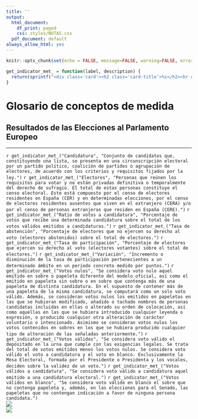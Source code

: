 ```yaml
---
title: ''
output:
  html_document:
    df_print: paged
    css: styles/NOTAS.css
  pdf_document: default
always_allow_html: yes
---
```


```r
knitr::opts_chunk$set(echo = FALSE, message=FALSE, warning=FALSE, error=FALSE)
```

```r
get_indicator_met_ = function(label, description) {
  return(sprintf("<div class='card'><h2 class='card-title'>%s</h2><hr class='separator'/><p class='card-text'>%s</p></div>", label, description))
}
```

<!-- HTML -->
<h1>Glosario de conceptos de medida</h1>
<h2>Resultados de las Elecciones al Parlamento Europeo</h2>
<hr>

<div class="row highlight card-columns-3">
  `r get_indicator_met_("Candidatura", "Conjunto de candidatos que, constituyendo una lista, se presenta en una circunscripción electoral por un partido político, coalición de partidos o agrupación de electores, de acuerdo con los criterios y requisitos fijados por la ley.")`
  `r get_indicator_met_("Electores", "Personas que reúnen los requisitos para votar y no están privadas definitiva o temporalmente del derecho de sufragio. El total de estas personas constituye el censo electoral. Este está compuesto por el censo de electores residentes en España (CER) y en determinadas elecciones, por el censo de electores residentes ausentes que viven en el extranjero (CERA) y/o por el censo de personas extranjeras que residen en España (CERE).")`
  `r get_indicator_met_("Ratio de votos a candidatura", "Porcentaje de votos que recibe una determinada candidatura sobre el total de los votos válidos emitidos a candidaturas.")`
  `r get_indicator_met_("Tasa de abstención", "Porcentaje de electores que no ejercen su derecho al voto (electores abstenidos) sobre el total de electores.")`
  `r get_indicator_met_("Tasa de participación", "Porcentaje de electores que ejercen su derecho al voto (electores votantes) sobre el total de electores.")`
  `r get_indicator_met_("Variación", "Incremento o disminución de la tasa de participación pertenecientes a un determinado ámbito en un periodo concreto medido por puntos.")`
  `r get_indicator_met_("Votos nulos", "Se considera voto nulo aquel emitido en sobre o papeleta diferente del modelo oficial, así como el emitido en papeleta sin sobre o en sobre que contenga más de una papeleta de distinta candidatura. En el supuesto de contener más de una papeleta de la misma candidatura, se computará como un solo voto válido. Además, se consideran votos nulos los emitidos en papeletas en las que se hubieran modificado, añadido o tachado nombres de personas candidatas incluidas en ellas o alterado su orden de colocación, así como aquellas en las que se hubiera introducido cualquier leyenda o expresión, o producido cualquier otra alteración de carácter voluntario o intencionado. Asimismo se consideran votos nulos los votos contenidos en sobres en los que se hubiera producido cualquier tipo de alteración de las señaladas anteriormente.")`
  `r get_indicator_met_("Votos válidos", "Se considera voto válido el depositado en la urna que cumple con las exigencias legales. Se trata del total de votos emitidos menos los votos nulos. Se considera voto válido el voto a candidatura y el voto en blanco. Exclusivamente la Mesa Electoral, formada por el Presidente o Presidenta y los vocales, deciden sobre la validez de un voto.")`
  `r get_indicator_met_("Votos válidos a candidatura", "Se considera voto válido a candidatura aquel emitido a una candidatura electoral.")`
  `r get_indicator_met_("Votos válidos en blanco", "Se considera voto válido en blanco el sobre que no contenga papeleta y, además, en las elecciones para el Senado, las papeletas que no contengan indicación a favor de ninguna persona candidata.")`
  </div>
</div>


<div class="row logos">
  <div class="column"><img class="logo-istac" src="img/logo_istac.png"/></div>
  <div class="column"><img class="logo-fecam" src="img/fecam.jpeg" /></div>
</div>

